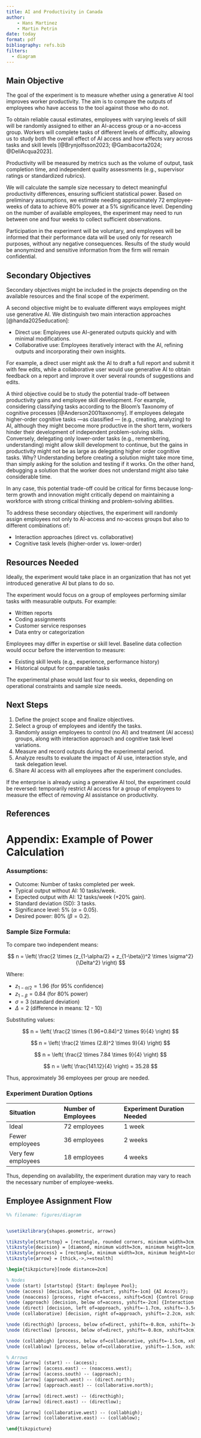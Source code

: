```yaml
---
title: AI and Productivity in Canada
author: 
    - Hans Martinez
    - Martin Petrin
date: today
format: pdf
bibliography: refs.bib
filters:
  - diagram
---
```


## Main Objective

The goal of the experiment is to measure whether using a generative AI tool improves worker productivity. The aim is to compare the outputs of employees who have access to the tool against those who do not.

To obtain reliable causal estimates, employees with varying levels of skill will be randomly assigned to either an AI-access group or a no-access group. Workers will complete tasks of different levels of difficulty, allowing us to study both the overall effect of AI access and how effects vary across tasks and skill levels [@Brynjolfsson2023; @Gambacorta2024; @DellAcqua2023].

Productivity will be measured by metrics such as the volume of output, task completion time, and independent quality assessments (e.g., supervisor ratings or standardized rubrics).

We will calculate the sample size necessary to detect meaningful productivity differences, ensuring sufficient statistical power. Based on preliminary assumptions, we estimate needing approximately 72 employee-weeks of data to achieve 80% power at a 5% significance level. Depending on the number of available employees, the experiment may need to run between one and four weeks to collect sufficient observations.

Participation in the experiment will be voluntary, and employees will be informed that their performance data will be used only for research purposes, without any negative consequences. Results of the study would be anonymized and sensitive information from the firm will remain confidential.

## Secondary Objectives

Secondary objectives might be included in the projects depending on the available resources and the final scope of the experiment.

A second objective might be to evaluate different ways employees might use generative AI. We distinguish two main interaction approaches [@handa2025education]:

- Direct use: Employees use AI-generated outputs quickly and with minimal modifications.
- Collaborative use: Employees iteratively interact with the AI, refining outputs and incorporating their own insights.

For example, a direct user might ask the AI to draft a full report and submit it with few edits, while a collaborative user would use generative AI to obtain feedback on a report and improve it over several rounds of suggestions and edits.

A third objective could be to study the potential trade-off between productivity gains and employee skill development. For example, considering classifying tasks according to the Bloom's Taxonomy of cognitive processes [@Anderson2001taxonomy]. If employees delegate higher-order cognitive tasks —as classified — (e.g., creating, analyzing) to AI, although they might become more productive in the short term, workers hinder their development of independent problem-solving skills. Conversely, delegating only lower-order tasks (e.g., remembering, understanding) might allow skill development to continue, but the gains in productivity might not be as large as delegating higher order cognitive tasks. Why? Understanding before creating a solution might take more time, than simply asking for the solution and testing if it works. On the other hand, debugging a solution that the worker does not understand might also take considerable time.

In any case, this potential trade-off could be critical for firms because long-term growth and innovation might critically depend on maintaining a workforce with strong critical thinking and problem-solving abilities.

To address these secondary objectives, the experiment will randomly assign employees not only to AI-access and no-access groups but also to different combinations of:

- Interaction approaches (direct vs. collaborative)
- Cognitive task levels (higher-order vs. lower-order)

## Resources Needed

Ideally, the experiment would take place in an organization that has not yet introduced generative AI but plans to do so.

The experiment would focus on a group of employees performing similar tasks with measurable outputs. For example:

- Written reports
- Coding assignments
- Customer service responses
- Data entry or categorization

Employees may differ in expertise or skill level. Baseline data collection would occur before the intervention to measure:

- Existing skill levels (e.g., experience, performance history)
- Historical output for comparable tasks

The experimental phase would last four to six weeks, depending on operational constraints and sample size needs.

## Next Steps

1. Define the project scope and finalize objectives.
2. Select a group of employees and identify the tasks.
3. Randomly assign employees to control (no AI) and treatment (AI access) groups, along with interaction approach and cognitive task level variations.
4. Measure and record outputs during the experimental period.
5. Analyze results to evaluate the impact of AI use, interaction style, and task delegation level.
6. Share AI access with all employees after the experiment concludes.

If the enterprise is already using a generative AI tool, the experiment could be reversed: temporarily restrict AI access for a group of employees to measure the effect of *removing* AI assistance on productivity.

## References {.appendix}

::: {#refs}
:::


# Appendix: Example of Power Calculation {.appendix}

### Assumptions:

- Outcome: Number of tasks completed per week.
- Typical output without AI: 10 tasks/week.
- Expected output with AI: 12 tasks/week (+20% gain).
- Standard deviation (SD): 3 tasks.
- Significance level: 5% ($\alpha = 0.05$).
- Desired power: 80% ($\beta = 0.2$).

### Sample Size Formula:
To compare two independent means:

$$
n = \left( \frac{2 \times (z_{1-\alpha/2} + z_{1-\beta})^2 \times \sigma^2}{\Delta^2} \right)
$$

Where:

- $z_{1-\alpha/2} = 1.96$ (for 95% confidence)
- $z_{1-\beta} = 0.84$ (for 80% power)
- $\sigma = 3$ (standard deviation)
- $\Delta = 2$ (difference in means: 12 - 10)

Substituting values:

$$
n = \left( \frac{2 \times (1.96+0.84)^2 \times 9}{4} \right)
$$

$$
n = \left( \frac{2 \times (2.8)^2 \times 9}{4} \right)
$$

$$
n = \left( \frac{2 \times 7.84 \times 9}{4} \right)
$$

$$
n = \left( \frac{141.12}{4} \right) = 35.28
$$

Thus, approximately 36 employees per group are needed.

### Experiment Duration Options

| Situation | Number of Employees | Experiment Duration Needed |
|:---|:---|:---|
| Ideal | 72 employees | 1 week |
| Fewer employees | 36 employees | 2 weeks |
| Very few employees | 18 employees | 4 weeks |

Thus, depending on availability, the experiment duration may vary to reach the necessary number of employee-weeks.

## Employee Assignment Flow {.appendix}


```.tikz
%% filename: figures/diagram


\usetikzlibrary{shapes.geometric, arrows}

\tikzstyle{startstop} = [rectangle, rounded corners, minimum width=3cm, minimum height=1cm,text centered,draw, thick]
\tikzstyle{decision} = [diamond, minimum width=3cm, minimum height=1cm, text centered, draw, thick]
\tikzstyle{process} = [rectangle, minimum width=3cm, minimum height=1cm, text justified, draw, thick]
\tikzstyle{arrow} = [thick,->,>=stealth]

\begin{tikzpicture}[node distance=2cm]

% Nodes
\node (start) [startstop] {Start: Employee Pool};
\node (access) [decision, below of=start, yshift=-1cm] {AI Access?};
\node (noaccess) [process, right of=access, xshift=5cm] {Control Group: No AI Access};
\node (approach) [decision, below of=access, yshift=-2cm] {Interaction Approach?};
\node (direct) [decision, left of=approach, yshift=-1.7cm, xshift=-3.5cm] {Direct Approach};
\node (collaborative) [decision, right of=approach, yshift=-2.2cm, xshift=3.5cm] {Collaborative Approach};

\node (directhigh) [process, below of=direct, yshift=-0.8cm, xshift=-3cm] {AI Direct \\+ Higher-Order Tasks};
\node (directlow) [process, below of=direct, yshift=-0.8cm, xshift=3cm] {AI Direct \newline + Lower-Order Tasks};

\node (collabhigh) [process, below of=collaborative, yshift=-1.5cm, xshift=-3.5cm] {AI Collaborative \ + Higher-Order Tasks};
\node (collablow) [process, below of=collaborative, yshift=-1.5cm, xshift=3.5cm] {AI Collaborative \ + Lower-Order Tasks};

% Arrows
\draw [arrow] (start) -- (access);
\draw [arrow] (access.east) -- (noaccess.west);
\draw [arrow] (access.south) -- (approach);
\draw [arrow] (approach.west) -- (direct.north);
\draw [arrow] (approach.east) -- (collaborative.north);

\draw [arrow] (direct.west) -- (directhigh);
\draw [arrow] (direct.east) -- (directlow);

\draw [arrow] (collaborative.west) -- (collabhigh);
\draw [arrow] (collaborative.east) -- (collablow);

\end{tikzpicture}

```